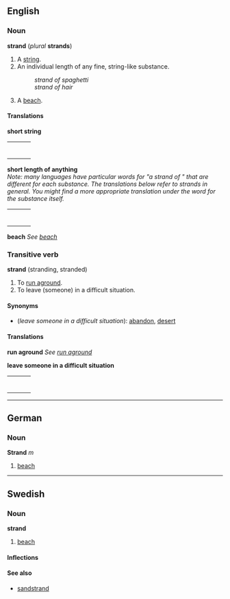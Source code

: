==English==
===Noun===
'''strand''' (''plural'' '''strands''')

#A [[string]].
#An individual length of any fine, string-like substance.
#:''strand of spaghetti''
#:''strand of hair''
#A [[beach]].

====Translations====

'''short string'''
{| border=0  width=100%
|-
|bgcolor="#FFFFE0" valign=top width=48%|
{|
<!--languages from A to I go here-->
|}
| width=1% |
|bgcolor="#FFFFE0" valign=top width=48%|
{|
<!--languages from J to Z go here-->
|}
|}

'''short length of anything'''<br>
''Note: many languages have particular words for "a strand of <substance>" that are different for each substance.  The translations below refer to strands in general.  You might find a more appropriate translation under the word for the substance itself.''
{| border=0  width=100%
|-
|bgcolor="#FFFFE0" valign=top width=48%|
{|
<!--languages from A to I go here-->
|}
| width=1% |
|bgcolor="#FFFFE0" valign=top width=48%|
{|
<!--languages from J to Z go here-->
|}
|}

'''beach'''
''See [[beach]]''

===Transitive verb===
'''strand''' (stranding, stranded)

#To [[run aground]].
#To leave (someone) in a difficult situation.

====Synonyms====

*(''leave someone in a difficult situation''): [[abandon]], [[desert]]

====Translations====

'''run aground'''
''See [[run aground]]''

'''leave someone in a difficult situation'''
{| border=0  width=100%
|-
|bgcolor="#FFFFE0" valign=top width=48%|
{|
<!--languages from A to I go here-->
|}
| width=1% |
|bgcolor="#FFFFE0" valign=top width=48%|
{|
<!--languages from J to Z go here-->
|}
|}

----
==German==
===Noun===
'''Strand''' ''m''

#[[beach]]

----
==Swedish==
===Noun===
'''strand'''
#[[beach]]

====Inflections====
{{sv-noun|gender=Common|strand|stranden|stränder|stränderna|strands|strandens|stränders|strändernas}}

====See also====
*[[sandstrand]]
